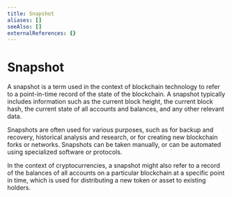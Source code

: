 ```yaml
---
title: Snapshot
aliases: []
seeAlso: []
externalReferences: {}
---
```


# Snapshot

A snapshot is a term used in the context of blockchain technology to refer to a point-in-time record of the state of the blockchain. A snapshot typically includes information such as the current block height, the current block hash, the current state of all accounts and balances, and any other relevant data.&#x20;

Snapshots are often used for various purposes, such as for backup and recovery, historical analysis and research, or for creating new blockchain forks or networks. Snapshots can be taken manually, or can be automated using specialized software or protocols.&#x20;

In the context of cryptocurrencies, a snapshot might also refer to a record of the balances of all accounts on a particular blockchain at a specific point in time, which is used for distributing a new token or asset to existing holders.
